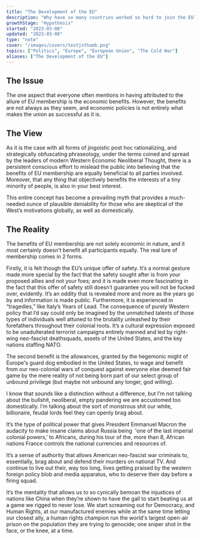 ```yaml
---
title: "The Development of the EU"
description: "Why have so many countries worked so hard to join the EU? What are the benefits of membership?"
growthStage: "Hypothesis"
started: "2023-03-08"
updated: "2023-03-08"
type: "note"
cover: "/images/covers/testjsthumb.png"
topics: ["Politics", "Europe", "European Union", "The Cold War"]
aliases: ["The Development of the EU"]
---
```

<InDevelopment />



<h2 >The Issue</h2 >
<IntroParagraph >
  The one aspect that everyone often mentions in having attributed to the allure of EU membership is the economic benefits. However, the benefits are not always as they seem, and economic policies is
  not entirely what makes the union as successful as it is.
</IntroParagraph >

<h2 >The View</h2 >
As it is the case with all forms of jingoistic post hoc rationalizing, and strategically obfuscating phraseology, under the terms coined and spread by the leaders of modern Western Economic Neoliberal Thought, there is a persistent conscious effort to mislead the public into believing that the benefits of EU membership are equally beneficial to all parties involved. Moreover, that any thing that objectively benefits the interests of a tiny minority of people, is also in your best interest.

This entire concept has become a prevailing myth that provides a much-needed ounce of plausible deniability for those who are skeptical of the West’s motivations globally, as well as domestically.


<h2 >The Reality</h2 >
The benefits of EU membership are not solely economic in nature, and it most certainly doesn't benefit all participants equally. The real lure of membership comes in 2 forms.

Firstly, it is felt though the EU’s unique offer of safety. It’s a normal gesture made more special by the fact that the safety sought after is from your proposed allies and not your foes; and it is made even more fascinating in the fact that this offer of safety still doesn’t guarantee you will not be fucked over, evidently. It’s an oddity that is revealed more and more as the years go by and information is made public. Furthermore, it is experienced in “tragedies,” like Italy’s Years of Lead. The consequence of purely Western policy that I’d say could only be imagined by the unmatched talents of those types of individuals well attuned to the brutality unleashed by their forefathers throughout their colonial roots. It’s a cultural expression exposed to be unadulterated terrorist campaigns entirely manned and led by right-wing neo-fascist deathsquads, assets of the United States, and the key nations staffing NATO.

The second benefit is the allowances, granted by the hegemonic might of Europe's guard dog embodied in the United States, to wage and benefit from our neo-colonial wars of conquest against everyone else deemed fair game by the mere reality of not being born part of our select group of unbound privilege (but maybe not unbound any longer, god willing).

I know that sounds like a distinction without a difference, but I’m not talking about the bullshit, neoliberal, empty pandering we are accustomed too domestically. I’m talking about the sort of monstrous shit our white, billionaire, feudal lords feel they can openly brag about.

It’s the type of political power that gives President Emmanuel Macron the audacity to make insane claims about Russia being  'one of the last imperial colonial powers,’ to Africans, during his tour of the, more than 8, African nations France controls the national currencies and resources of.

It’s a sense of authority that allows American neo-fascist war criminals to, essentially, brag about and defend their murders on national TV. And continue to live out their, way too long, lives getting praised by the western foreign policy blob and media apparatus, who to deserve their day before a firing squad.

It’s the mentality that allows us to so cynically bemoan the injustices of nations like China when they’re shown to have the gall to start beating us at a game we rigged to never lose. We start screaming out for Democracy, and Human Rights, at our manufactured enemies while at the same time letting our closest ally, a human rights champion run the world's largest open-air prison on the population they are trying to genocide; one sniper shot in the face, or the knee, at a time.


<InDevelopment />
